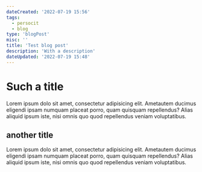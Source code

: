 ```yaml
---
dateCreated: '2022-07-19 15:56'
tags:
  - persocit
  - blog
type: 'blogPost'
misc: ''
title: 'Test blog post'
description: 'With a description'
dateUpdated: '2022-07-19 15:48'
---
```



# Such a title
Lorem ipsum dolo sit amet, consectetur adipisicing elit. Ametautem ducimus eligendi ipsam numquam placeat porro, quam quisquam repellendus? Alias aliquid ipsum iste, nisi omnis quo quod repellendus veniam voluptatibus.


## another title
Lorem ipsum dolo sit amet, consectetur adipisicing elit. Ametautem ducimus eligendi ipsam numquam placeat porro, quam quisquam repellendus? Alias aliquid ipsum iste, nisi omnis quo quod repellendus veniam voluptatibus.
